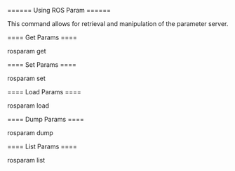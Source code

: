 ====== Using ROS Param ======

This command allows for retrieval and manipulation of the parameter server.

==== Get Params ====

  rosparam get <PARAM>
  
==== Set Params ====

  rosparam set <PARAM> <VALUE>
  
==== Load Params ====

  rosparam load <FILE>
  
==== Dump Params ====

  rosparam dump <FILE>
  
==== List Params ====

  rosparam list